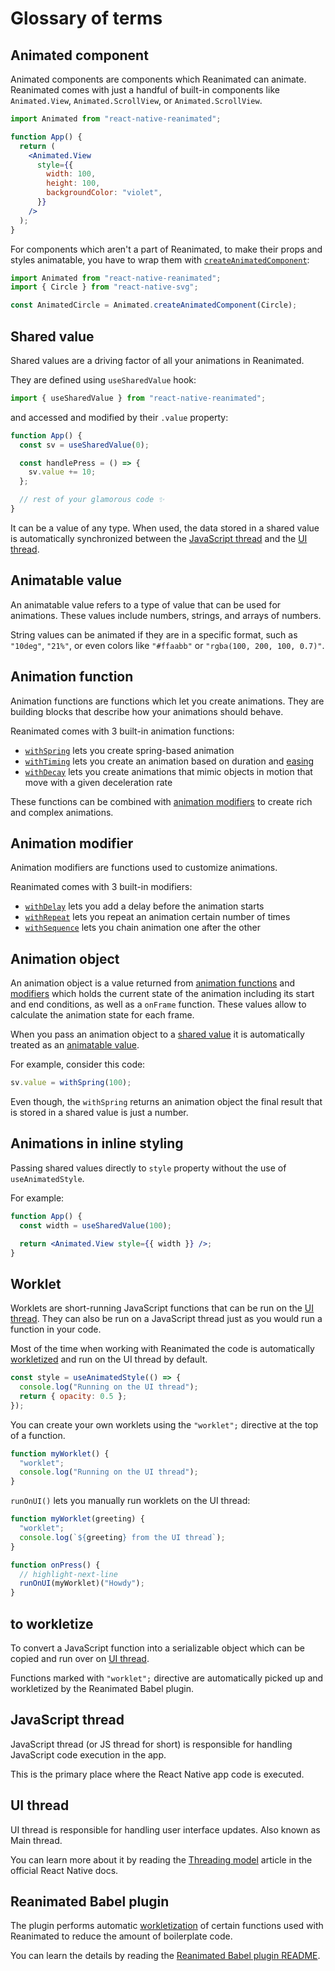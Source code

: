 # Glossary of terms

## Animated component

Animated components are components which Reanimated can animate. Reanimated comes with just a handful of built-in components like `Animated.View`, `Animated.ScrollView`, or `Animated.ScrollView`.

```jsx
import Animated from "react-native-reanimated";

function App() {
  return (
    <Animated.View
      style={{
        width: 100,
        height: 100,
        backgroundColor: "violet",
      }}
    />
  );
}
```

For components which aren't a part of Reanimated, to make their props and styles animatable, you have to wrap them with [`createAnimatedComponent`](/docs/core/createAnimatedComponent):

```jsx
import Animated from "react-native-reanimated";
import { Circle } from "react-native-svg";

const AnimatedCircle = Animated.createAnimatedComponent(Circle);
```

## Shared value

Shared values are a driving factor of all your animations in Reanimated.

They are defined using `useSharedValue` hook:

```javascript
import { useSharedValue } from "react-native-reanimated";
```

and accessed and modified by their `.value` property:

```javascript {2,5}
function App() {
  const sv = useSharedValue(0);

  const handlePress = () => {
    sv.value += 10;
  };

  // rest of your glamorous code ✨
}
```

It can be a value of any type. When used, the data stored in a shared value is automatically synchronized between the [JavaScript thread](/docs/fundamentals/glossary#javascript-thread) and the [UI thread](/docs/fundamentals/glossary#ui-thread).

## Animatable value

An animatable value refers to a type of value that can be used for animations. These values include numbers, strings, and arrays of numbers.

String values can be animated if they are in a specific format, such as `"10deg"`, `"21%"`, or even colors like `"#ffaabb"` or `"rgba(100, 200, 100, 0.7)"`.

## Animation function

Animation functions are functions which let you create animations. They are building blocks that describe how your animations should behave.

Reanimated comes with 3 built-in animation functions:

- [`withSpring`](/docs/animations/withSpring) lets you create spring-based animation
- [`withTiming`](/docs/animations/withTiming) lets you create an animation based on duration and [easing](https://easings.net/)
- [`withDecay`](/docs/animations/withDecay) lets you create animations that mimic objects in motion that move with a given deceleration rate

These functions can be combined with [animation modifiers](docs/fundamentals/glossary#animation-modifier) to create rich and complex animations.

## Animation modifier

Animation modifiers are functions used to customize animations.

Reanimated comes with 3 built-in modifiers:

- [`withDelay`](/docs/animations/withDelay) lets you add a delay before the animation starts
- [`withRepeat`](/docs/animations/withRepeat) lets you repeat an animation certain number of times
- [`withSequence`](/docs/animations/withSequence) lets you chain animation one after the other

## Animation object

An animation object is a value returned from [animation functions](/docs/fundamentals/glossary#animation-function) and [modifiers](/docs/fundamentals/glossary#animation-modifier) which holds the current state of the animation including its start and end conditions, as well as a `onFrame` function. These values allow to calculate the animation state for each frame.

When you pass an animation object to a [shared value](docs/fundamentals/glossary#shared-value) it is automatically treated as an [animatable value](/docs/fundamentals/glossary#animatable-value).

For example, consider this code:

```javascript
sv.value = withSpring(100);
```

Even though, the `withSpring` returns an animation object the final result that is stored in a shared value is just a number.

## Animations in inline styling

Passing shared values directly to `style` property without the use of `useAnimatedStyle`.

For example:

```jsx
function App() {
  const width = useSharedValue(100);

  return <Animated.View style={{ width }} />;
}
```

## Worklet

Worklets are short-running JavaScript functions that can be run on the [UI thread](/docs/fundamentals/glossary#ui-thread). They can also be run on a JavaScript thread just as you would run a function in your code.

Most of the time when working with Reanimated the code is automatically [workletized](/docs/fundamentals/glossary#to-workletize) and run on the UI thread by default.

```javascript
const style = useAnimatedStyle(() => {
  console.log("Running on the UI thread");
  return { opacity: 0.5 };
});
```

You can create your own worklets using the `"worklet";` directive at the top of a function.

```javascript
function myWorklet() {
  "worklet";
  console.log("Running on the UI thread");
}
```

`runOnUI()` lets you manually run worklets on the UI thread:

```javascript
function myWorklet(greeting) {
  "worklet";
  console.log(`${greeting} from the UI thread`);
}

function onPress() {
  // highlight-next-line
  runOnUI(myWorklet)("Howdy");
}
```

## to workletize

To convert a JavaScript function into a serializable object which can be copied and run over on [UI thread](/docs/fundamentals/glossary#ui-thread).

Functions marked with `"worklet";` directive are automatically picked up and workletized by the Reanimated Babel plugin.

## JavaScript thread

JavaScript thread (or JS thread for short) is responsible for handling JavaScript code execution in the app.

This is the primary place where the React Native app code is executed.

## UI thread

UI thread is responsible for handling user interface updates. Also known as Main thread.

You can learn more about it by reading the [Threading model](https://reactnative.dev/architecture/threading-model) article in the official React Native docs.

## Reanimated Babel plugin

The plugin performs automatic [workletization](/docs/fundamentals/glossary#to-workletize) of certain functions used with Reanimated to reduce the amount of boilerplate code.

You can learn the details by reading the [Reanimated Babel plugin README](https://github.com/software-mansion/react-native-reanimated/blob/main/plugin/README.md).
